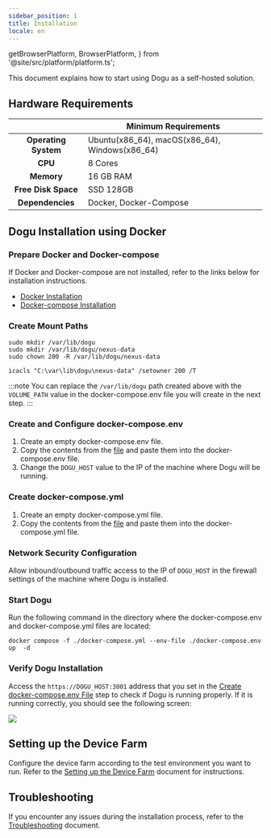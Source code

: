 ```yaml
---
sidebar_position: 1
title: Installation
locale: en
---
```


  getBrowserPlatform,
  BrowserPlatform,
} from '@site/src/platform/platform.ts';



This document explains how to start using Dogu as a self-hosted solution.

## Hardware Requirements

|                          | Minimum Requirements                           |
| :----------------------: | ---------------------------------------------- |
| <b>Operating System</b>  | Ubuntu(x86_64), macOS(x86_64), Windows(x86_64) |
|       <b> CPU </b>       | 8 Cores                                        |
|     <b> Memory </b>      | 16 GB RAM                                      |
| <b> Free Disk Space </b> | SSD 128GB                                      |
|  <b> Dependencies </b>   | Docker, Docker-Compose                         |

## Dogu Installation using Docker

### Prepare Docker and Docker-compose

If Docker and Docker-compose are not installed, refer to the links below for installation instructions.

- [Docker Installation](https://docs.docker.com/engine/install/)
- [Docker-compose Installation](https://docs.docker.com/compose/install/)

### Create Mount Paths

<Tabs groupId="os" defaultValue="linux" queryString>
<TabItem value="linux" label="Linux" default>

```
sudo mkdir /var/lib/dogu
sudo mkdir /var/lib/dogu/nexus-data
sudo chown 200 -R /var/lib/dogu/nexus-data
```

</TabItem>

<TabItem value="windows" label="Windows">

```
icacls "C:\var\lib\dogu\nexus-data" /setowner 200 /T
```

</TabItem>
</Tabs>

:::note
You can replace the `/var/lib/dogu` path created above with the `VOLUME_PATH` value in the docker-compose.env file you will create in the next step.
:::

### Create and Configure docker-compose.env

1. Create an empty docker-compose.env file.
2. Copy the contents from the [file](https://github.com/dogu-team/dogu/blob/main/docker-compose.env) and paste them into the docker-compose.env file.
3. Change the `DOGU_HOST` value to the IP of the machine where Dogu will be running.

### Create docker-compose.yml

1. Create an empty docker-compose.yml file.
2. Copy the contents from the [file](https://github.com/dogu-team/dogu/blob/main/docker-compose.yml) and paste them into the docker-compose.yml file.

### Network Security Configuration

Allow inbound/outbound traffic access to the IP of `DOGU_HOST` in the firewall settings of the machine where Dogu is installed.

### Start Dogu

Run the following command in the directory where the docker-compose.env and docker-compose.yml files are located:

```
docker compose -f ./docker-compose.yml --env-file ./docker-compose.env up  -d
```

### Verify Dogu Installation

Access the `https://DOGU_HOST:3001` address that you set in the [Create docker-compose.env File](/get-started/installation/self-hosted/installation#creating-the-docker-composeenv-file) step to check if Dogu is running properly. If it is running correctly, you should see the following screen:

<img src="/img/get-started/auth-page.png"/>

## Setting up the Device Farm

Configure the device farm according to the test environment you want to run. Refer to the [Setting up the Device Farm](/get-started/tutorials/device-farm) document for instructions.

## Troubleshooting

If you encounter any issues during the installation process, refer to the [Troubleshooting](/get-started/installation/self-hosted/trouble-shooting) document.
